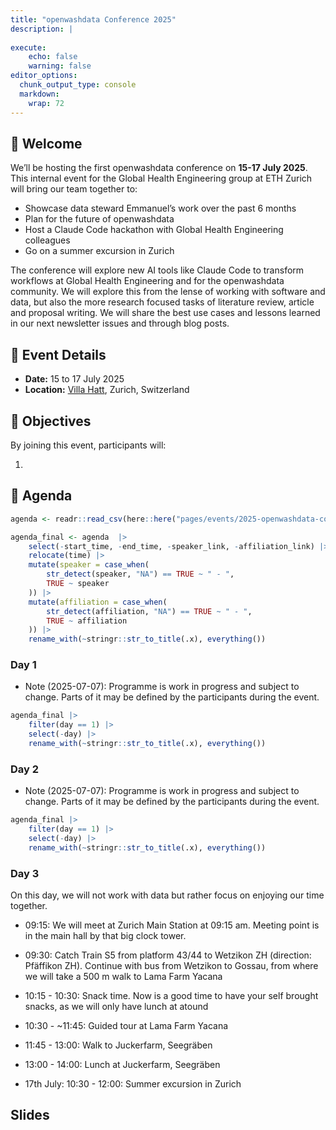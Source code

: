```yaml
---
title: "openwashdata Conference 2025"
description: |
  
execute:
    echo: false
    warning: false
editor_options: 
  chunk_output_type: console
  markdown: 
    wrap: 72
---
```


## 👋 Welcome

We'll be hosting the first openwashdata conference on **15-17 July 2025**. This internal event for the Global Health Engineering group at ETH Zurich will bring our team together to:

- Showcase data steward Emmanuel's work over the past 6 months
- Plan for the future of openwashdata
- Host a Claude Code hackathon with Global Health Engineering colleagues
- Go on a summer excursion in Zurich

The conference will explore new AI tools like Claude Code to transform workflows at Global Health Engineering and for the openwashdata community. We will explore this from the lense of working with software and data, but also the more research focused tasks of literature review, article and proposal writing. We will share the best use cases and lessons learned in our next newsletter issues and through blog posts.

## 📆 Event Details

-   **Date:** 15 to 17 July 2025 
-   **Location:** [Villa Hatt](https://ethz.ch/de/campus/erreichen/region-zuerich/villa-hatt.html), Zurich, Switzerland

## 🏁 Objectives

By joining this event, participants will:

1. 

## 📝 Agenda

```r

agenda <- readr::read_csv(here::here("pages/events/2025-openwashdata-conference/data/tbl-openwashdata-conference-agenda.csv"))

agenda_final <- agenda  |> 
    select(-start_time, -end_time, -speaker_link, -affiliation_link) |>
    relocate(time) |> 
    mutate(speaker = case_when(
        str_detect(speaker, "NA") == TRUE ~ " - ",
        TRUE ~ speaker
    )) |> 
    mutate(affiliation = case_when(
        str_detect(affiliation, "NA") == TRUE ~ " - ",
        TRUE ~ affiliation
    )) |>
    rename_with(~stringr::str_to_title(.x), everything()) 
```

### Day 1

- Note (2025-07-07): Programme is work in progress and subject to change. Parts of it may be defined by the participants during the event.

```r
agenda_final |> 
    filter(day == 1) |> 
    select(-day) |> 
    rename_with(~stringr::str_to_title(.x), everything()) 
```

### Day 2

- Note (2025-07-07): Programme is work in progress and subject to change. Parts of it may be defined by the participants during the event.

```r
agenda_final |> 
    filter(day == 1) |> 
    select(-day) |> 
    rename_with(~stringr::str_to_title(.x), everything()) 
```

### Day 3

On this day, we will not work with data but rather focus on enjoying our time together. 


- 09:15: We will meet at Zurich Main Station at 09:15 am. Meeting point is in the main hall by that big clock tower.
- 09:30: Catch Train S5 from platform 43/44 to Wetzikon ZH (direction: Pfäffikon ZH). Continue with bus from Wetzikon to Gossau, from where we will take a 500 m walk to Lama Farm Yacana
- 10:15 - 10:30: Snack time. Now is a good time to have your self brought snacks, as we will only have lunch at atound 
- 10:30 - ~11:45: Guided tour at Lama Farm Yacana
- 11:45 - 13:00: Walk to Juckerfarm, Seegräben
- 13:00 - 14:00: Lunch at Juckerfarm, Seegräben


- 17th July: 10:30 - 12:00: Summer excursion in Zurich

## Slides
